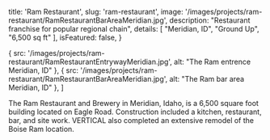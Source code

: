 
  title: 'Ram Restaurant',
  slug: 'ram-restaurant',
  image: '/images/projects/ram-restaurant/RamRestaurantBarAreaMeridian.jpg',
  description: "Restaurant franchise for popular regional chain",
  details: [
    "Meridian, ID",
    "Ground Up",
    "6,500 sq ft"
  ],
  isFeatured: false,
}

  {
    src: '/images/projects/ram-restaurant/RamRestaurantEntrywayMeridian.jpg',
    alt: "The Ram entrence Meridian, ID"
  },
  {
    src: '/images/projects/ram-restaurant/RamRestaurantBarAreaMeridian.jpg',
    alt: "The Ram bar area Meridian, ID"
  },
]


The Ram Restaurant and Brewery in Meridian, Idaho, is a 6,500 square foot building located on Eagle Road. Construction included a kitchen, restaurant, bar, and site work. VERTICAL also completed an extensive remodel of the Boise Ram location.

<Slider slides={slides}/>